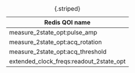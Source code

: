 |Redis QOI name|
|---------| 
|measure_2state_opt:pulse_amp      |
| measure_2state_opt:acq_rotation     |
| measure_2state_opt:acq_threshold       |
|extended_clock_freqs:readout_2state_opt      |

: {.striped}